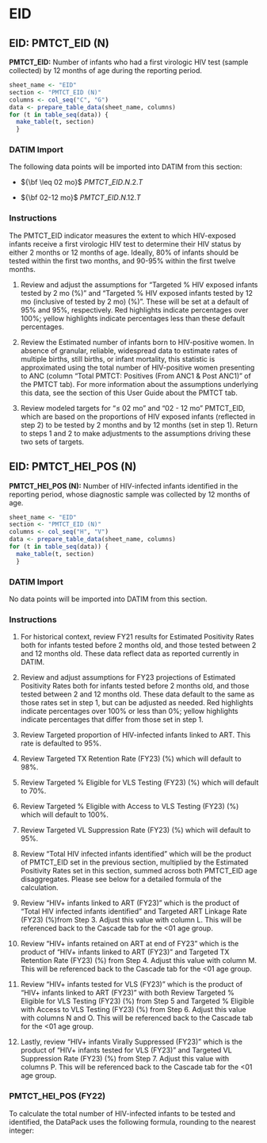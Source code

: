 \blandscape

# EID

## EID: PMTCT_EID (N)

**PMTCT_EID:** Number of infants who had a first virologic HIV test (sample collected) by 12 months of age during the reporting period.

```r
sheet_name <- "EID"
section <- "PMTCT_EID (N)"
columns <- col_seq("C", "G")
data <- prepare_table_data(sheet_name, columns)
for (t in table_seq(data)) {
  make_table(t, section)
  }
```

### DATIM Import

The following data points will be imported into DATIM from this section:

-   ${\bf \leq 02 mo}$ $PMTCT\_EID.N.2.T$

-   ${\bf 02-12 mo}$ $PMTCT\_EID.N.12.T$

### Instructions

The PMTCT_EID indicator measures the extent to which HIV-exposed infants receive a first virologic HIV test to determine their HIV status by either 2 months or 12 months of age. Ideally, 80% of infants should be tested within the first two months, and 90-95% within the first twelve months.

1.  Review and adjust the assumptions for "Targeted % HIV exposed infants tested by 2 mo (%)" and "Targeted % HIV exposed infants tested by 12 mo (inclusive of tested by 2 mo) (%)". These will be set at a default of 95% and 95%, respectively. Red highlights indicate percentages over 100%; yellow highlights indicate percentages less than these default percentages.

2.  Review the Estimated number of infants born to HIV-positive women. In absence of granular, reliable, widespread data to estimate rates of multiple births, still births, or infant mortality, this statistic is approximated using the total number of HIV-positive women presenting to ANC (column "Total PMTCT: Positives (From ANC1 & Post ANC1)" of the PMTCT tab). For more information about the assumptions underlying this data, see the section of this User Guide about the PMTCT tab.

3.  Review modeled targets for "$\leq$ 02 mo" and "02 - 12 mo" PMTCT_EID, which are based on the proportions of HIV exposed infants (reflected in step 2) to be tested by 2 months and by 12 months (set in step 1). Return to steps 1 and 2 to make adjustments to the assumptions driving these two sets of targets.

## EID: PMTCT_HEI_POS (N)

**PMTCT_HEI_POS (N):** Number of HIV-infected infants identified in the reporting period, whose diagnostic sample was collected by 12 months of age.

```r
sheet_name <- "EID"
section <- "PMTCT_EID (N)"
columns <- col_seq("H", "V")
data <- prepare_table_data(sheet_name, columns)
for (t in table_seq(data)) {
  make_table(t, section)
  }
```

### DATIM Import

No data points will be imported into DATIM from this section.

### Instructions

1.  For historical context, review FY21 results for Estimated Positivity Rates both for infants tested before 2 months old, and those tested between 2 and 12 months old. These data reflect data as reported currently in DATIM.

2.  Review and adjust assumptions for FY23 projections of Estimated Positivity Rates both for infants tested before 2 months old, and those tested between 2 and 12 months old. These data default to the same as those rates set in step 1, but can be adjusted as needed. Red highlights indicate percentages over 100% or less than 0%; yellow highlights indicate percentages that differ from those set in step 1.

3.  Review Targeted proportion of HIV-infected infants linked to ART. This rate is defaulted to 95%.

4.  Review Targeted TX Retention Rate (FY23) (%) which will default to 98%.

5.  Review Targeted % Eligible for VLS Testing (FY23) (%) which will default to 70%.

6.  Review Targeted % Eligible with Access to VLS Testing (FY23) (%) which will default to 100%.

7.  Review Targeted VL Suppression Rate (FY23) (%) which will default to 95%.

8.  Review "Total HIV infected infants identified" which will be the product of PMTCT_EID set in the previous section, multiplied by the Estimated Positivity Rates set in this section, summed across both PMTCT_EID age disaggregates. Please see below for a detailed formula of the calculation.

9.  Review "HIV+ infants linked to ART (FY23)" which is the product of "Total HIV infected infants identified" and Targeted ART Linkage Rate (FY23) (%)from Step 3. Adjust this value with column L. This will be referenced back to the Cascade tab for the \<01 age group.

10. Review "HIV+ infants retained on ART at end of FY23" which is the product of "HIV+ infants linked to ART (FY23)" and Targeted TX Retention Rate (FY23) (%) from Step 4. Adjust this value with column M. This will be referenced back to the Cascade tab for the \<01 age group.

11. Review "HIV+ infants tested for VLS (FY23)" which is the product of "HIV+ infants linked to ART (FY23)" with both Review Targeted % Eligible for VLS Testing (FY23) (%) from Step 5 and Targeted % Eligible with Access to VLS Testing (FY23) (%) from Step 6. Adjust this value with columns N and O. This will be referenced back to the Cascade tab for the \<01 age group.

12. Lastly, review "HIV+ infants Virally Suppressed (FY23)" which is the product of "HIV+ infants tested for VLS (FY23)" and Targeted VL Suppression Rate (FY23) (%) from Step 7. Adjust this value with columns P. This will be referenced back to the Cascade tab for the \<01 age group.

### PMTCT_HEI_POS (FY22)

To calculate the total number of HIV-infected infants to be tested and identified, the DataPack uses the following formula, rounding to the nearest integer:

```{=tex}
\begin{center} $PMTCT\_ HEI\_ POS.T\  = \ (PMTCT\_ EID.N.2.T\  \times \ PMTCT\_ HEI\_ POS.2.Yield.T)\  + \ (PMTCT\_ EID.N.12.T\  \times PMTCT\_ HEI\_ POS.12.Yield.T)\ $ \end{center}
```
\elandscape

\newpage
